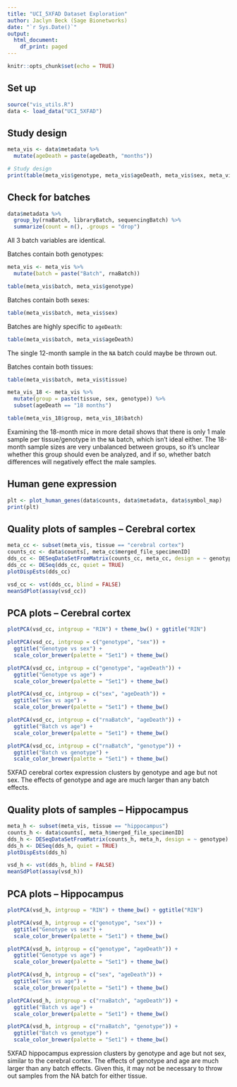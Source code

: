 ```yaml
---
title: "UCI_5XFAD Dataset Exploration"
author: Jaclyn Beck (Sage Bionetworks)
date: "`r Sys.Date()`"
output:
  html_document:
    df_print: paged
---
```


```r
knitr::opts_chunk$set(echo = TRUE)
```

## Set up

```r
source("vis_utils.R")
data <- load_data("UCI_5XFAD")
```

## Study design

```r
meta_vis <- data$metadata %>%
  mutate(ageDeath = paste(ageDeath, "months"))

# Study design
print(table(meta_vis$genotype, meta_vis$ageDeath, meta_vis$sex, meta_vis$tissue))
```

## Check for batches

```r
data$metadata %>%
  group_by(rnaBatch, libraryBatch, sequencingBatch) %>%
  summarize(count = n(), .groups = "drop")
```

All 3 batch variables are identical.

Batches contain both genotypes:

```r
meta_vis <- meta_vis %>%
  mutate(batch = paste("Batch", rnaBatch))

table(meta_vis$batch, meta_vis$genotype)
```

Batches contain both sexes:

```r
table(meta_vis$batch, meta_vis$sex)
```

Batches are highly specific to `ageDeath`:

```r
table(meta_vis$batch, meta_vis$ageDeath)
```

The single 12-month sample in the `NA` batch could maybe be thrown out.

Batches contain both tissues:

```r
table(meta_vis$batch, meta_vis$tissue)
```

```r
meta_vis_18 <- meta_vis %>%
  mutate(group = paste(tissue, sex, genotype)) %>%
  subset(ageDeath == "18 months")

table(meta_vis_18$group, meta_vis_18$batch)
```

Examining the 18-month mice in more detail shows that there is only 1 male sample per tissue/genotype in the `NA` batch, which isn't ideal either. The 18-month sample sizes are very unbalanced between groups, so it's unclear whether this group should even be analyzed, and if so, whether batch differences will negatively effect the male samples.

## Human gene expression

```r
plt <- plot_human_genes(data$counts, data$metadata, data$symbol_map)
print(plt)
```

## Quality plots of samples -- Cerebral cortex

```r
meta_cc <- subset(meta_vis, tissue == "cerebral cortex")
counts_cc <- data$counts[, meta_cc$merged_file_specimenID]
dds_cc <- DESeqDataSetFromMatrix(counts_cc, meta_cc, design = ~ genotype)
dds_cc <- DESeq(dds_cc, quiet = TRUE)
plotDispEsts(dds_cc)
```

```r
vsd_cc <- vst(dds_cc, blind = FALSE)
meanSdPlot(assay(vsd_cc))
```

## PCA plots -- Cerebral cortex

```r
plotPCA(vsd_cc, intgroup = "RIN") + theme_bw() + ggtitle("RIN")

plotPCA(vsd_cc, intgroup = c("genotype", "sex")) + 
  ggtitle("Genotype vs sex") +
  scale_color_brewer(palette = "Set1") + theme_bw() 

plotPCA(vsd_cc, intgroup = c("genotype", "ageDeath")) + 
  ggtitle("Genotype vs age") +
  scale_color_brewer(palette = "Set1") + theme_bw()

plotPCA(vsd_cc, intgroup = c("sex", "ageDeath")) +
  ggtitle("Sex vs age") +
  scale_color_brewer(palette = "Set1") + theme_bw()

plotPCA(vsd_cc, intgroup = c("rnaBatch", "ageDeath")) +
  ggtitle("Batch vs age") +
  scale_color_brewer(palette = "Set1") + theme_bw()

plotPCA(vsd_cc, intgroup = c("rnaBatch", "genotype")) +
  ggtitle("Batch vs genotype") +
  scale_color_brewer(palette = "Set1") + theme_bw()
```

5XFAD cerebral cortex expression clusters by genotype and age but not sex. The effects of genotype and age are much larger than any batch effects.

## Quality plots of samples -- Hippocampus

```r
meta_h <- subset(meta_vis, tissue == "hippocampus")
counts_h <- data$counts[, meta_h$merged_file_specimenID]
dds_h <- DESeqDataSetFromMatrix(counts_h, meta_h, design = ~ genotype)
dds_h <- DESeq(dds_h, quiet = TRUE)
plotDispEsts(dds_h)
```

```r
vsd_h <- vst(dds_h, blind = FALSE)
meanSdPlot(assay(vsd_h))
```

## PCA plots -- Hippocampus

```r
plotPCA(vsd_h, intgroup = "RIN") + theme_bw() + ggtitle("RIN")

plotPCA(vsd_h, intgroup = c("genotype", "sex")) + 
  ggtitle("Genotype vs sex") +
  scale_color_brewer(palette = "Set1") + theme_bw() 

plotPCA(vsd_h, intgroup = c("genotype", "ageDeath")) + 
  ggtitle("Genotype vs age") +
  scale_color_brewer(palette = "Set1") + theme_bw()

plotPCA(vsd_h, intgroup = c("sex", "ageDeath")) +
  ggtitle("Sex vs age") +
  scale_color_brewer(palette = "Set1") + theme_bw()

plotPCA(vsd_h, intgroup = c("rnaBatch", "ageDeath")) +
  ggtitle("Batch vs age") +
  scale_color_brewer(palette = "Set1") + theme_bw()

plotPCA(vsd_h, intgroup = c("rnaBatch", "genotype")) +
  ggtitle("Batch vs genotype") +
  scale_color_brewer(palette = "Set1") + theme_bw()
```

5XFAD hippocampus expression clusters by genotype and age but not sex, similar to the cerebral cortex. The effects of genotype and age are much larger than any batch effects. Given this, it may not be necessary to throw out samples from the NA batch for either tissue.
